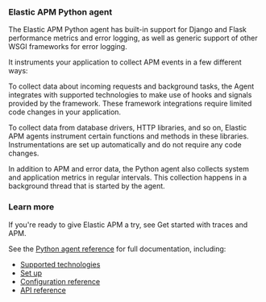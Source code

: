 
### Elastic APM Python agent

The Elastic APM Python agent has built-in support for Django and Flask performance metrics and error logging, as well as generic support of other WSGI frameworks for error logging.

It instruments your application to collect APM events in a few different ways:

To collect data about incoming requests and background tasks, the Agent integrates with supported technologies to make use of hooks and signals provided by the framework.
These framework integrations require limited code changes in your application.

To collect data from database drivers, HTTP libraries, and so on,
Elastic APM agents instrument certain functions and methods in these libraries.
Instrumentations are set up automatically and do not require any code changes.

In addition to APM and error data,
the Python agent also collects system and application metrics in regular intervals.
This collection happens in a background thread that is started by the agent.

### Learn more

If you're ready to give Elastic APM a try, see <DocLink id="serverlessObservabilityApmGetStarted">Get started with traces and APM</DocLink>.

See the [Python agent reference](((apm-py-ref))/getting-started.html) for full documentation, including:

* [Supported technologies](((apm-py-ref))/supported-technologies.html)
* [Set up](((apm-py-ref))/set-up.html)
* [Configuration reference](((apm-py-ref))/configuration.html)
* [API reference](((apm-py-ref))/api.html)


<APMAgentWarning />